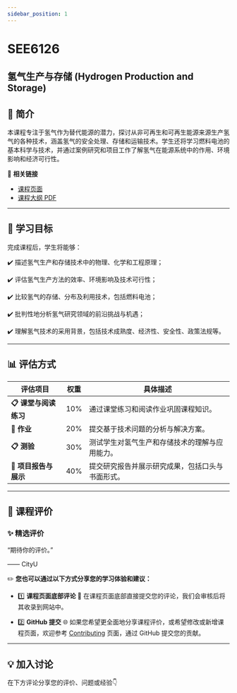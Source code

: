 ```yaml
---
sidebar_position: 1
---
```


# SEE6126
## 氢气生产与存储 (Hydrogen Production and Storage)

## **📘 简介**
本课程专注于氢气作为替代能源的潜力，探讨从非可再生和可再生能源来源生产氢气的各种技术，涵盖氢气的安全处理、存储和运输技术。学生还将学习燃料电池的基本科学与技术，并通过案例研究和项目工作了解氢气在能源系统中的作用、环境影响和经济可行性。

🔗 **相关链接**
- [课程页面](https://www.cityu.edu.hk/catalogue/pg/202526/course/SEE6126.htm)
- [课程大纲 PDF](https://www.cityu.edu.hk/catalogue/pg/202526/course/SEE6126.pdf)

---

## **🎯 学习目标**

完成课程后，学生将能够：

✔️ 描述氢气生产和存储技术中的物理、化学和工程原理；

✔️ 评估氢气生产方法的效率、环境影响及技术可行性；

✔️ 比较氢气的存储、分布及利用技术，包括燃料电池；

✔️ 批判性地分析氢气研究领域的前沿挑战与机遇；

✔️ 理解氢气技术的采用背景，包括技术成熟度、经济性、安全性、政策法规等。

---

## **📊 评估方式**

| **评估项目**              | **权重** | **具体描述**                                                                                       |
|--------------------------|---------|---------------------------------------------------------------------------------------------------|
| **📋 课堂与阅读练习**     | 10%     | 通过课堂练习和阅读作业巩固课程知识。                                                                  |
| **📂 作业**              | 20%     | 提交基于技术问题的分析与解决方案。                                                                    |
| **📋 测验**              | 30%     | 测试学生对氢气生产和存储技术的理解与应用能力。                                                        |
| **📂 项目报告与展示**     | 40%     | 提交研究报告并展示研究成果，包括口头与书面形式。                                                        |

---

## **💬 课程评价**

### ✨ **精选评价**
<div className={commentStyles.commentBox}>
    <p className={commentStyles.commentText}>
        “期待你的评价。”
    </p>
    <p className={commentStyles.commentAuthor}>—— CityU</p>
</div>

✏️ **您也可以通过以下方式分享您的学习体验和建议：**

- 1️⃣ **课程页面底部评论**
💬 在课程页面底部直接提交您的评论，我们会审核后将其收录到网站中。

- 2️⃣ **GitHub 提交**
🌐 如果您希望更全面地分享课程评价，或希望修改或新增课程页面，欢迎参考 [Contributing](/contributing) 页面，通过 GitHub 提交您的贡献。

---

## **💡 加入讨论**

在下方评论分享您的评价、问题或经验👇
<Utterances />
